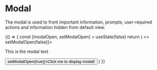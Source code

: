 
<Meta title="Modal" component={Modal} />

# Modal
The modal is used to front important information, prompts, user-required actions and information hidden from default view.

<Preview>
  <Story name="Modal">
    {() => {
      const [modalOpen, setModalOpen] = useState(false)
      return (
        <>
          <Modal open={modalOpen} onClose={() => setModalOpen(false)}>
            <p>This is the modal text</p>
          </Modal>
          <Button onClick={() => setModalOpen(true)}>Click me to display modal!</Button>
        </>
      )
    }}
  </Story>
</Preview>

<Props of={Modal} />